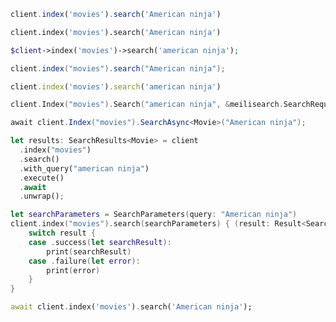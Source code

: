 <CodeGroup>

```javascript JS
client.index('movies').search('American ninja')
```

```python Python
client.index('movies').search('American ninja')
```

```php PHP
$client->index('movies')->search('american ninja');
```

```java Java
client.index("movies").search("American ninja");
```

```ruby Ruby
client.index('movies').search('american ninja')
```

```go Go
client.Index("movies").Search("american ninja", &meilisearch.SearchRequest{})
```

```csharp C#
await client.Index("movies").SearchAsync<Movie>("American ninja");
```

```rust Rust
let results: SearchResults<Movie> = client
  .index("movies")
  .search()
  .with_query("american ninja")
  .execute()
  .await
  .unwrap();
```

```swift Swift
let searchParameters = SearchParameters(query: "American ninja")
client.index("movies").search(searchParameters) { (result: Result<Searchable<Movie>, Swift.Error>) in
    switch result {
    case .success(let searchResult):
        print(searchResult)
    case .failure(let error):
        print(error)
    }
}
```

```dart Dart
await client.index('movies').search('American ninja');
```
</CodeGroup>